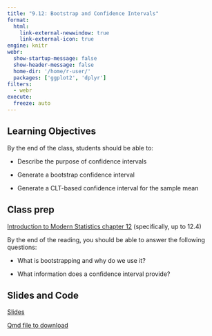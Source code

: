 ```yaml
---
title: "9.12: Bootstrap and Confidence Intervals"
format: 
  html:
    link-external-newwindow: true
    link-external-icon: true
engine: knitr
webr: 
  show-startup-message: false
  show-header-message: false
  home-dir: '/home/r-user/'
  packages: ['ggplot2', 'dplyr']
filters:
  - webr
execute:
  freeze: auto
---
```


## Learning Objectives

By the end of the class, students should be able to:

-   Describe the purpose of confidence intervals

-   Generate a bootstrap confidence interval

-   Generate a CLT-based confidence interval for the sample mean

## Class prep

[Introduction to Modern Statistics chapter 12](https://openintro-ims.netlify.app/foundations-bootstrapping) (specifically, up to 12.4)

By the end of the reading, you should be able to answer the following questions:

-   What is bootstrapping and why do we use it?

-   What information does a confidence interval provide?

## Slides and Code

[Slides](ConfidenceIntervals_slides-speaker.html)

[Qmd file to download](_ConfidenceIntervals_code.qmd)
